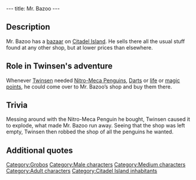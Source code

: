 ---
title: Mr. Bazoo
---

{{Character|
Name=Mr. Bazoo|
Image=Bazoo.jpg|
Race=[[Grobo]]|
Gender=Male|
Size=Medium|
Age=Adult}}

{{Quote|
Quote=If you'd care to purchase something, you just have to stand in front of it and do "ACTION".|
Character=Mr. Bazoo}}

==Description==
Mr. Bazoo has a [[Mr. Bazoo's Shop|bazaar]] on [[Citadel Island]]. He sells there all the usual stuff found at any other shop, but at lower prices than elsewhere.

==Role in Twinsen's adventure==
Whenever [[Twinsen]] needed [[Nitro-Meca Penguins]], [[Darts]] or [[life points|life]] or [[magic points]], he could come over to Mr. Bazoo’s shop and buy them there.

==Trivia==
Messing around with the Nitro-Meca Penguin he bought, Twinsen caused it to explode, what made Mr. Bazoo run away. Seeing that the shop was left empty, Twinsen then robbed the shop of all the penguins he wanted.

==Additional quotes==
{{Quote|
Quote=Don't do that, you fool, it's going to blow up!|
Character=Mr. Bazoo}}
{{Quote|
Quote=Nobody touches the cash register!|
Character=Mr. Bazoo}}
{{Quote|
Quote=You've seen the visitors. They are Esmers. Supposedly, they're peaceloving and just want to trade us their technology for some of the wisdom of our wizards.|
Character=Mr. Bazoo}}

[[Category:Grobos]]
[[Category:Male characters]]
[[Category:Medium characters]]
[[Category:Adult characters]]
[[Category:Citadel Island inhabitants]]